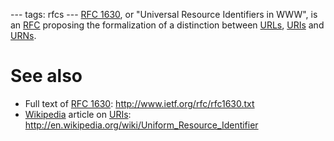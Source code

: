 ---
tags: rfcs
---
[[RFC 1630]], or "Universal Resource Identifiers in WWW", is an [[RFC]] proposing the formalization of a distinction between [[URLs]], [[URIs]] and [[URNs]].

= See also =

* Full text of [[RFC 1630]]: http://www.ietf.org/rfc/rfc1630.txt
* [[Wikipedia]] article on [[URIs]]: http://en.wikipedia.org/wiki/Uniform_Resource_Identifier
